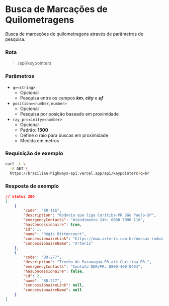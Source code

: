 # Busca de Marcações de Quilometragens

Busca de marcações de quilometragens através de parâmetros de pesquisa.

### Rota

> /api/keypointers

### Parâmetros

- `q=<string>`
  - Opcional
  - Pesquisa entre os campos ***km***, ***city*** e ***uf***
- `position=<number,number>`
  - Opcional
  - Pesquisa por posição baseado em proximidade
- `ray_proximity=<number>`
  - Opcional
  - Padrão: **1500**
  - Define o raio para buscas em proximidade
  - Medida em metros

### Requisição de exemplo

```sh
curl -L \
  -X GET \
  https://brazilian-highways-api.vercel.app/api/keypointers?q=br
```

### Resposta de exemplo
```json
// status 200
[
	{
		"code": "BR-116",
		"description": "Rodovia que liga Curitiba-PR São Paulo-SP",
		"emergencyContacts": "Atendimento 24h: 0800 7090 116",
		"hasConcessionaire": true,
		"id": 1,
		"name": "Régis Bittencourt",
		"concessionaireLink": "https://www.arteris.com.br/nossas-rodovias/regis-bittencourt/apresentacao",
		"concessionaireName": "Arteris"
	},
	{
		"code": "BR-277",
		"description": "Trecho de Paranaguá-PR até Curitiba-PR.",
		"emergencyContacts": "Contato DER/PR: 0800-400-0404",
		"hasConcessionaire": false,
		"id": 2,
		"name": "BR-277",
		"concessionaireLink": null,
		"concessionaireName": null
	}
]
```